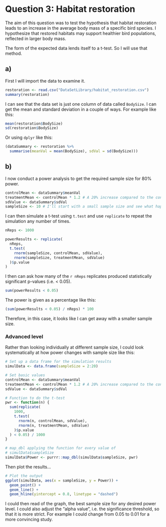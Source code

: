 # Question 3: Habitat restoration

The aim of this question was to test the hypothesis that habitat restoration leads to an increase in the average body mass of a specific bird species. I hypothesize that restored habitats may support healthier bird populations, reflected in larger body mass.

The form of the expected data lends itself to a t-test. So I will use that method. 

## a) 

First I will import the data to examine it.

```r
restoration <- read.csv("DataSetLibrary/habitat_restoration.csv")
summary(restoration)
```

I can see that the data set is just one column of data called `BodySize`.
I can get the mean and standard deviation in a couple of ways. For example like this:

```r
mean(restoration$BodySize)
sd(restoration$BodySize)
```

Or using `dplyr` like this:

```r
(dataSummary <- restoration %>% 
  summarise(meanVal = mean(BodySize), sdVal = sd(BodySize)))
```

## b) 

I now conduct a power analysis to get the required sample size for 80% power.

```r
controlMean <- dataSummary$meanVal
treatmentMean <- controlMean * 1.2 # A 20% increase compared to the control
sdValue <- dataSummary$sdVal
sampleSize <- 10 # I'll start with a small sample size and see what happens!
```

I can then simulate a t-test using `t.test` and use `replicate` to repeat the simulation any number of times. 

```r
nReps <- 1000

powerResults <- replicate(
  nReps,
  t.test(
    rnorm(sampleSize, controlMean, sdValue),
    rnorm(sampleSize, treatmentMean, sdValue)
  )$p.value
)
```

I then can ask how many of the `r nReps` replicates produced statistically significant p-values (i.e. < 0.05).

```r
sum(powerResults < 0.05)
```

The power is given as a percentage like this:

```r
(sum(powerResults < 0.05) / nReps) * 100
```
Therefore, in this case, it looks like I can get away with a smaller sample size.

### Advanced level

Rather than looking individually at different sample size, I could look systematically at how power changes with sample size like this:

```r
# Set up a data frame for the simulation results
simulData <- data.frame(sampleSize = 2:20)

# Set basic values
controlMean <- dataSummary$meanVal
treatmentMean <- controlMean * 1.2 # A 20% increase compared to the control
sdValue <- dataSummary$sdVal

# Function to do the t-test
pwr <- function(n) {
  sum(replicate(
    1000,
    t.test(
      rnorm(n, controlMean, sdValue),
      rnorm(n, treatmentMean, sdValue)
    )$p.value
  ) < 0.05) / 1000
}

# map_dbl applying the function for every value of
# simulData$sampleSize
simulData$Power <- purrr::map_dbl(simulData$sampleSize, pwr)
```

Then plot the results...

```r
# Plot the output
ggplot(simulData, aes(x = sampleSize, y = Power)) +
  geom_point() +
  geom_line() +
  geom_hline(yintercept = 0.8, linetype = "dashed")
```
I could then read of the graph, the best sample size for any desired power level. I could also adjust the "alpha value", i.e. the significance threshold, so that it is more strict. For example I could change from 0.05 to 0.01 for a more convincing study.
